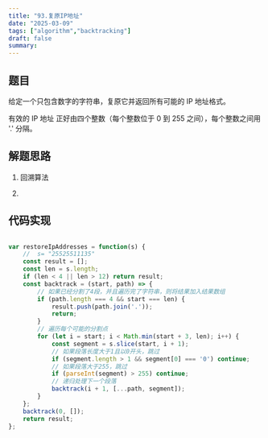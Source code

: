 ```yaml
---
title: "93.复原IP地址"
date: "2025-03-09"
tags: ["algorithm","backtracking"]
draft: false
summary:
---
```


## 题目

给定一个只包含数字的字符串，复原它并返回所有可能的 IP 地址格式。

有效的 IP 地址 正好由四个整数（每个整数位于 0 到 255 之间），每个整数之间用 '.' 分隔。


## 解题思路

1. 回溯算法

2.  


## 代码实现

```javascript

var restoreIpAddresses = function(s) {
    //  s= "25525511135"
    const result = [];
    const len = s.length;
    if (len < 4 || len > 12) return result;
    const backtrack = (start, path) => {
        // 如果已经分割了4段，并且遍历完了字符串，则将结果加入结果数组
        if (path.length === 4 && start === len) {
            result.push(path.join('.'));
            return;
        }
        // 遍历每个可能的分割点
        for (let i = start; i < Math.min(start + 3, len); i++) {
            const segment = s.slice(start, i + 1);
            // 如果段落长度大于1且以0开头，跳过
            if (segment.length > 1 && segment[0] === '0') continue;
            // 如果段落大于255，跳过
            if (parseInt(segment) > 255) continue;
            // 递归处理下一个段落
            backtrack(i + 1, [...path, segment]);
        }
    };
    backtrack(0, []);
    return result;
};
```


    


